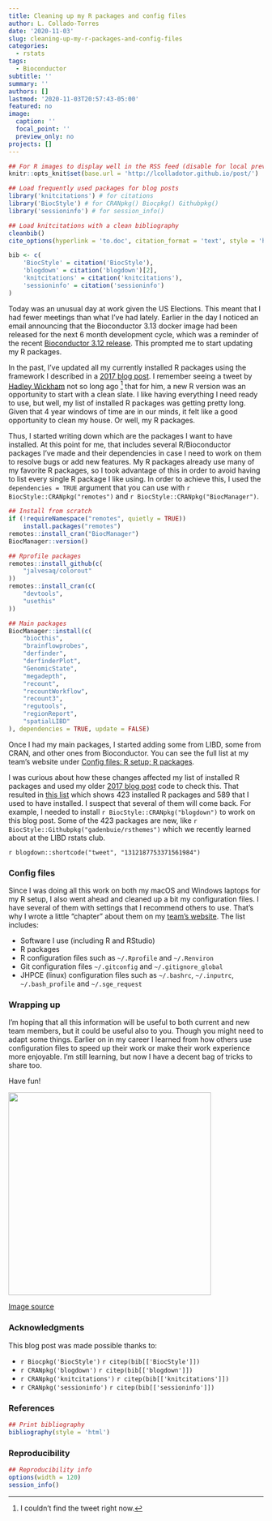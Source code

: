 ```yaml
---
title: Cleaning up my R packages and config files
author: L. Collado-Torres
date: '2020-11-03'
slug: cleaning-up-my-r-packages-and-config-files
categories:
  - rstats
tags:
  - Bioconductor
subtitle: ''
summary: ''
authors: []
lastmod: '2020-11-03T20:57:43-05:00'
featured: no
image:
  caption: ''
  focal_point: ''
  preview_only: no
projects: []
---
```


```r
## For R images to display well in the RSS feed (disable for local preview)
knitr::opts_knit$set(base.url = 'http://lcolladotor.github.io/post/')

## Load frequently used packages for blog posts
library('knitcitations') # for citations
library('BiocStyle') # for CRANpkg() Biocpkg() Githubpkg()
library('sessioninfo') # for session_info()

## Load knitcitations with a clean bibliography
cleanbib()
cite_options(hyperlink = 'to.doc', citation_format = 'text', style = 'html')

bib <- c(
    'BiocStyle' = citation('BiocStyle'),
    'blogdown' = citation('blogdown')[2],
    'knitcitations' = citation('knitcitations'),
    'sessioninfo' = citation('sessioninfo')
)
```


Today was an unusual day at work given the US Elections. This meant that I had fewer meetings than what I've had lately. Earlier in the day I noticed an email announcing that the Bioconductor 3.13 docker image had been released for the next 6 month development cycle, which was a reminder of the recent [Bioconductor 3.12 release](http://bioconductor.org/news/bioc_3_12_release/). This prompted me to start updating my R packages.

In the past, I've updated all my currently installed R packages using the framework I described in a [2017 blog post](http://lcolladotor.github.io/2017/05/04/updating-r/#.X6ICiIhKguU). I remember seeing a tweet by [Hadley Wickham](https://twitter.com/hadleywickham) not so long ago ^[I couldn't find the tweet right now.] that for him, a new R version was an opportunity to start with a clean slate. I like having everything I need ready to use, but well, my list of installed R packages was getting pretty long. Given that 4 year windows of time are in our minds, it felt like a good opportunity to clean my house. Or well, my R packages.

Thus, I started writing down which are the packages I want to have installed. At this point for me, that includes several R/Bioconductor packages I've made and their dependencies in case I need to work on them to resolve bugs or add new features. My R packages already use many of my favorite R packages, so I took advantage of this in order to avoid having to list every single R package I like using. In order to achieve this, I used the `dependencies = TRUE` argument that you can use with `r BiocStyle::CRANpkg("remotes")` and `r BiocStyle::CRANpkg("BiocManager")`.

```r
## Install from scratch
if (!requireNamespace("remotes", quietly = TRUE))
    install.packages("remotes")
remotes::install_cran("BiocManager")
BiocManager::version()

## Rprofile packages
remotes::install_github(c(
    "jalvesaq/colorout"
))
remotes::install_cran(c(
    "devtools",
    "usethis"
))

## Main packages
BiocManager::install(c(
    "biocthis",
    "brainflowprobes",
    "derfinder",
    "derfinderPlot",
    "GenomicState",
    "megadepth",
    "recount",
    "recountWorkflow",
    "recount3",
    "regutools",
    "regionReport",
    "spatialLIBD"
), dependencies = TRUE, update = FALSE)
```

Once I had my main packages, I started adding some from LIBD, some from CRAN, and other ones from Bioconductor. You can see the full list at my team's website under [Config files: R setup; R packages](https://lcolladotor.github.io/bioc_team_ds/config-files.html#r-packages).

I was curious about how these changes affected my list of installed R packages and used my older [2017 blog post](http://lcolladotor.github.io/2017/05/04/updating-r/#.X6ICiIhKguU) code to check this. That resulted in [this list](https://gist.github.com/lcolladotor/d0af9b22e3806af196233655dce54fde) which shows 423 installed R packages and 589 that I used to have installed. I suspect that several of them will come back. For example, I needed to install `r BiocStyle::CRANpkg("blogdown")` to work on this blog post. Some of the 423 packages are new, like `r BiocStyle::Githubpkg("gadenbuie/rsthemes")` which we recently learned about at the LIBD rstats club.

`r blogdown::shortcode("tweet", "1312187753371561984")`

### Config files

Since I was doing all this work on both my macOS and Windows laptops for my R setup, I also went ahead and cleaned up a bit my configuration files. I have several of them with settings that I recommend others to use. That's why I wrote a little "chapter" about them on my [team's website](https://lcolladotor.github.io/bioc_team_ds/config-files.html#config-files). The list includes:

* Software I use (including R and RStudio)
* R packages
* R configuration files such as `~/.Rprofile` and `~/.Renviron`
* Git configuration files `~/.gitconfig` and `~/.gitignore_global`
* JHPCE (linux) configuration files such as `~/.bashrc`, `~/.inputrc`, `~/.bash_profile` and `~/.sge_request`

### Wrapping up

I'm hoping that all this information will be useful to both current and new team members, but it could be useful also to you. Though you might need to adapt some things. Earlier on in my career I learned from how others use configuration files to speed up their work or make their work experience more enjoyable. I'm still learning, but now I have a decent bag of tricks to share too.

Have fun!

![](http://lcolladotor.github.io/2020-11-03-cleaning-up-my-r-packages-and-config-files/index.en_files/Bag-of-Tricks-1.jpg){width=400px}

[Image source](https://criticalhitgamingsupplies.com/product/bag-of-tricks/)

### Acknowledgments


This blog post was made possible thanks to:

* `r Biocpkg('BiocStyle')` `r citep(bib[['BiocStyle']])`
* `r CRANpkg('blogdown')` `r citep(bib[['blogdown']])`
* `r CRANpkg('knitcitations')` `r citep(bib[['knitcitations']])`
* `r CRANpkg('sessioninfo')` `r citep(bib[['sessioninfo']])`

### References

```r
## Print bibliography
bibliography(style = 'html')
```

### Reproducibility

```r
## Reproducibility info
options(width = 120)
session_info()
```
